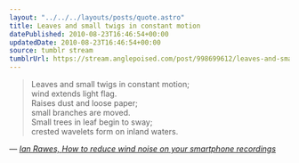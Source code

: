 ```yaml
---
layout: "../../../layouts/posts/quote.astro"
title: Leaves and small twigs in constant motion
datePublished: 2010-08-23T16:46:54+00:00
updatedDate: 2010-08-23T16:46:54+00:00
source: tumblr stream
tumblrUrl: https://stream.anglepoised.com/post/998699612/leaves-and-small-twigs-in-constant-motion-wind
---
```


> Leaves and small twigs in constant motion;<br />
> wind extends light flag.<br />
> Raises dust and loose paper;<br />
> small branches are moved.<br />
> Small trees in leaf begin to sway;<br />
> crested wavelets form on inland waters.

— <cite>[Ian Rawes, _How to reduce wind noise on your smartphone recordings_](https://blogs.bl.uk/sound-and-vision/2010/07/how-to-reduce-wind-noise-on-your-smartphone-recordings.html)</cite>
